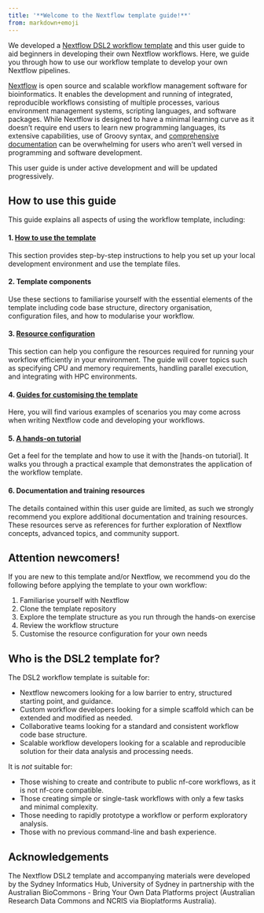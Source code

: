 ```yaml
---
title: '**Welcome to the Nextflow template guide!**'
from: markdown+emoji
---
```


We developed a [Nextflow DSL2 workflow template](https://github.com/Sydney-Informatics-Hub/Nextflow_DSL2_template) and this user guide to aid beginners in developing their own Nextflow workflows. Here, we guide you through how to use our workflow template to develop your own Nextflow pipelines. 

[Nextflow](https://www.nextflow.io/) is open source and scalable workflow management software for bioinformatics. It enables the development and running of integrated, reproducible workflows consisting of multiple processes, various environment management systems, scripting languages, and software packages. While Nextflow is designed to have a minimal learning curve as it doesn't require end users to learn new programming languages, its extensive capabilities, use of Groovy syntax, and [comprehensive documentation](https://www.nextflow.io/docs/latest/index.html) can be overwhelming for users who aren't well versed in programming and software development.  

This user guide is under active development and will be updated progressively. 

## **How to use this guide**

This guide explains all aspects of using the workflow template, including: 

#### **1. [How to use the template](template.qmd)** 

This section provides step-by-step instructions to help you set up your local development environment and use the template files.

#### **2. Template components** 

Use these sections to familiarise yourself with the essential elements of the template including code base structure, directory organisation, configuration files, and how to modularise your workflow.

#### **3. [Resource configuration](./notebooks/configuration.qmd)**

This section can help you configure the resources required for running your workflow efficiently in your environment. The guide will cover topics such as specifying CPU and memory requirements, handling parallel execution, and integrating with HPC environments.

#### **4. [Guides for customising the template](./notebooks/guides.qmd)**

Here, you will find various examples of scenarios you may come across when writing Nextflow code and developing your workflows. 

#### **5. [A hands-on tutorial](./notebooks/hands-on.qmd)** 

Get a feel for the template and how to use it with the [hands-on tutorial]. It walks you through a practical example that demonstrates the application of the workflow template. 

#### **6. Documentation and training resources**

The details contained within this user guide are limited, as such we strongly recommend you explore additional documentation and training resources. These resources serve as references for further exploration of Nextflow concepts, advanced topics, and community support.

::: {.callout-tip}
## **Attention newcomers!**
If you are new to this template and/or Nextflow, we recommend you do the following before applying the template to your own workflow: 

1. Familiarise yourself with Nextflow 
2. Clone the template repository 
3. Explore the template structure as you run through the hands-on exercise
4. Review the workflow structure 
5. Customise the resource configuration for your own needs 
:::

## **Who is the DSL2 template for?**

The DSL2 workflow template is suitable for: 

* Nextflow newcomers looking for a low barrier to entry, structured starting point, and guidance. 
* Custom workflow developers looking for a simple scaffold which can be extended and modified as needed. 
* Collaborative teams looking for a standard and consistent workflow code base structure. 
* Scalable workflow developers looking for a scalable and reproducible solution for their data analysis and processing needs. 

It is *not* suitable for: 

* Those wishing to create and contribute to public nf-core workflows, as it is not nf-core compatible. 
* Those creating simple or single-task workflows with only a few tasks and minimal complexity. 
* Those needing to rapidly prototype a workflow or perform exploratory analysis. 
* Those with no previous command-line and bash experience. 

## **Acknowledgements**

The Nextflow DSL2 template and accompanying materials were developed by the Sydney Informatics Hub, University of Sydney in partnership with the Australian BioCommons - Bring Your Own Data Platforms project (Australian Research Data Commons and NCRIS via Bioplatforms Australia). 
